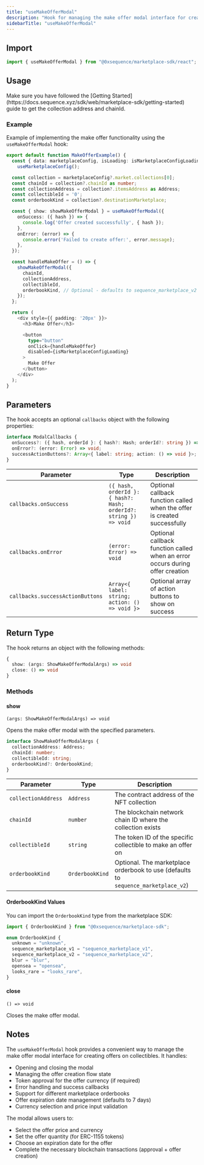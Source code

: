 ```yaml
---
title: "useMakeOfferModal"
description: "Hook for managing the make offer modal interface for creating offers on collectibles"
sidebarTitle: "useMakeOfferModal"
---
```


## Import

```typescript
import { useMakeOfferModal } from "@0xsequence/marketplace-sdk/react";
```

## Usage

<Note>
  Make sure you have followed the [Getting
  Started](https://docs.sequence.xyz/sdk/web/marketplace-sdk/getting-started) guide
  to get the collection address and chainId.
</Note>

### Example

Example of implementing the make offer functionality using the `useMakeOfferModal` hook:

```typescript
export default function MakeOfferExample() {
  const { data: marketplaceConfig, isLoading: isMarketplaceConfigLoading } =
    useMarketplaceConfig();

  const collection = marketplaceConfig?.market.collections[0];
  const chainId = collection?.chainId as number;
  const collectionAddress = collection?.itemsAddress as Address;
  const collectibleId = '0';
  const orderbookKind = collection?.destinationMarketplace;

  const { show: showMakeOfferModal } = useMakeOfferModal({
    onSuccess: ({ hash }) => {
      console.log('Offer created successfully', { hash });
    },
    onError: (error) => {
      console.error('Failed to create offer:', error.message);
    },
  });

  const handleMakeOffer = () => {
    showMakeOfferModal({
      chainId,
      collectionAddress,
      collectibleId,
      orderbookKind, // Optional - defaults to sequence_marketplace_v2
    });
  };

  return (
    <div style={{ padding: '20px' }}>
      <h3>Make Offer</h3>

      <button
        type="button"
        onClick={handleMakeOffer}
        disabled={isMarketplaceConfigLoading}
      >
        Make Offer
      </button>
    </div>
  );
}
```

## Parameters

The hook accepts an optional `callbacks` object with the following properties:

```typescript
interface ModalCallbacks {
  onSuccess?: ({ hash, orderId }: { hash?: Hash; orderId?: string }) => void;
  onError?: (error: Error) => void;
  successActionButtons?: Array<{ label: string; action: () => void }>;
}
```

| Parameter                        | Type                                                             | Description                                                                |
| -------------------------------- | ---------------------------------------------------------------- | -------------------------------------------------------------------------- |
| `callbacks.onSuccess`            | `({ hash, orderId }: { hash?: Hash; orderId?: string }) => void` | Optional callback function called when the offer is created successfully   |
| `callbacks.onError`              | `(error: Error) => void`                                         | Optional callback function called when an error occurs during offer creation |
| `callbacks.successActionButtons` | `Array<{ label: string; action: () => void }>`                   | Optional array of action buttons to show on success                        |

## Return Type

The hook returns an object with the following methods:

```typescript
{
  show: (args: ShowMakeOfferModalArgs) => void
  close: () => void
}
```

### Methods

#### show

`(args: ShowMakeOfferModalArgs) => void`

Opens the make offer modal with the specified parameters.

```typescript
interface ShowMakeOfferModalArgs {
  collectionAddress: Address;
  chainId: number;
  collectibleId: string;
  orderbookKind?: OrderbookKind;
}
```

| Parameter           | Type            | Description                                                                                        |
| ------------------- | --------------- | -------------------------------------------------------------------------------------------------- |
| `collectionAddress` | `Address`       | The contract address of the NFT collection                                                        |
| `chainId`           | `number`        | The blockchain network chain ID where the collection exists                                       |
| `collectibleId`     | `string`        | The token ID of the specific collectible to make an offer on                                      |
| `orderbookKind`     | `OrderbookKind` | Optional. The marketplace orderbook to use (defaults to `sequence_marketplace_v2`)               |

#### OrderbookKind Values

You can import the `OrderbookKind` type from the marketplace SDK:

```typescript
import { OrderbookKind } from "@0xsequence/marketplace-sdk";
```

```typescript
enum OrderbookKind {
  unknown = "unknown",
  sequence_marketplace_v1 = "sequence_marketplace_v1",
  sequence_marketplace_v2 = "sequence_marketplace_v2",
  blur = "blur",
  opensea = "opensea",
  looks_rare = "looks_rare",
}
```

#### close

`() => void`

Closes the make offer modal.

## Notes

The `useMakeOfferModal` hook provides a convenient way to manage the make offer modal interface for creating offers on collectibles. It handles:

- Opening and closing the modal
- Managing the offer creation flow state
- Token approval for the offer currency (if required)
- Error handling and success callbacks
- Support for different marketplace orderbooks
- Offer expiration date management (defaults to 7 days)
- Currency selection and price input validation

The modal allows users to:
- Select the offer price and currency
- Set the offer quantity (for ERC-1155 tokens)
- Choose an expiration date for the offer
- Complete the necessary blockchain transactions (approval + offer creation)
